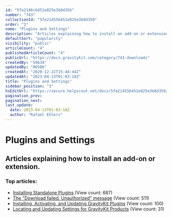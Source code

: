 ```yaml
---
id: "5fe2146c6451e825e3b8d35b"
number: "743"
collectionId: "5fe214556451e825e3b8d359"
order: "3"
name: "Plugins and Settings"
description: "Articles explaining how to install an add-on or extension."
defaultSort: "popularity"
visibility: "public"
articleCount: "4"
publishedArticleCount: "4"
publicUrl: "https://docs.gravitykit.com/category/743-downloads"
createdBy: "59634"
updatedBy: "80506"
createdAt: "2020-12-22T15:44:44Z"
updatedAt: "2023-04-13T01:03:18Z"
title: "Plugins and Settings"
sidebar_position: "3"
hsEditUrl: "https://secure.helpscout.net/docs/5fe214556451e825e3b8d359/article/5fe2146c6451e825e3b8d35b"
pagination_prev: 
pagination_next: 
last_update:
  date: 2023-04-13T01:03:18Z
  author: "Rafael Ehlers"
---
```


# Plugins and Settings

## Articles explaining how to install an add-on or extension.

### Top articles: 

- [Installing Standalone Plugins](776-installing-standalone-plugins) (View count: 687)
- [The "Download failed. Unauthorized" message](614-the-download-failed-unauthorized-message) (View count: 511)
- [Installing, Activating, and Updating GravityKit Plugins](877-installing-activating-and-updating-gravitykit-plugins) (View count: 100)
- [Locating and Updating Settings for GravityKit Products](878-settings) (View count: 31)


